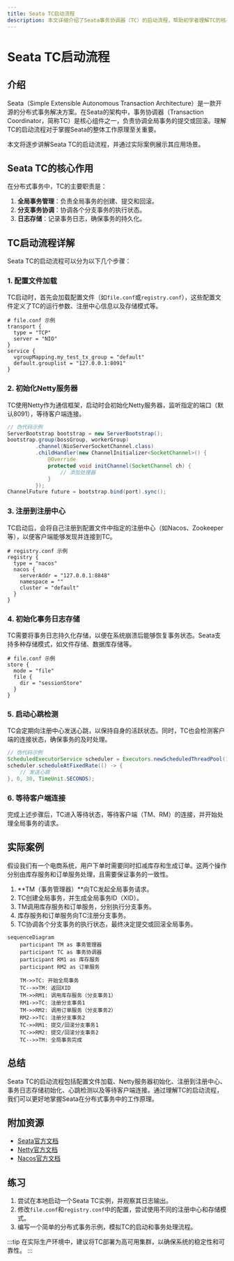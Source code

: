 ```yaml
---
title: Seata TC启动流程
description: 本文详细介绍了Seata事务协调器（TC）的启动流程，帮助初学者理解TC的核心工作原理及其在分布式事务中的作用。
---
```


# Seata TC启动流程

## 介绍

Seata（Simple Extensible Autonomous Transaction Architecture）是一款开源的分布式事务解决方案。在Seata的架构中，事务协调器（Transaction Coordinator，简称TC）是核心组件之一，负责协调全局事务的提交或回滚。理解TC的启动流程对于掌握Seata的整体工作原理至关重要。

本文将逐步讲解Seata TC的启动流程，并通过实际案例展示其应用场景。

## Seata TC的核心作用

在分布式事务中，TC的主要职责是：

1. **全局事务管理**：负责全局事务的创建、提交和回滚。
2. **分支事务协调**：协调各个分支事务的执行状态。
3. **日志存储**：记录事务日志，确保事务的持久化。

## TC启动流程详解

Seata TC的启动流程可以分为以下几个步骤：

### 1. 配置文件加载

TC启动时，首先会加载配置文件（如`file.conf`或`registry.conf`），这些配置文件定义了TC的运行参数、注册中心信息以及存储模式等。

```plaintext
# file.conf 示例
transport {
  type = "TCP"
  server = "NIO"
}
service {
  vgroupMapping.my_test_tx_group = "default"
  default.grouplist = "127.0.0.1:8091"
}
```

### 2. 初始化Netty服务器

TC使用Netty作为通信框架，启动时会初始化Netty服务器，监听指定的端口（默认8091），等待客户端连接。

```java
// 伪代码示例
ServerBootstrap bootstrap = new ServerBootstrap();
bootstrap.group(bossGroup, workerGroup)
         .channel(NioServerSocketChannel.class)
         .childHandler(new ChannelInitializer<SocketChannel>() {
             @Override
             protected void initChannel(SocketChannel ch) {
                 // 添加处理器
             }
         });
ChannelFuture future = bootstrap.bind(port).sync();
```

### 3. 注册到注册中心

TC启动后，会将自己注册到配置文件中指定的注册中心（如Nacos、Zookeeper等），以便客户端能够发现并连接到TC。

```plaintext
# registry.conf 示例
registry {
  type = "nacos"
  nacos {
    serverAddr = "127.0.0.1:8848"
    namespace = ""
    cluster = "default"
  }
}
```

### 4. 初始化事务日志存储

TC需要将事务日志持久化存储，以便在系统崩溃后能够恢复事务状态。Seata支持多种存储模式，如文件存储、数据库存储等。

```plaintext
# file.conf 示例
store {
  mode = "file"
  file {
    dir = "sessionStore"
  }
}
```

### 5. 启动心跳检测

TC会定期向注册中心发送心跳，以保持自身的活跃状态。同时，TC也会检测客户端的连接状态，确保事务的及时处理。

```java
// 伪代码示例
ScheduledExecutorService scheduler = Executors.newScheduledThreadPool(1);
scheduler.scheduleAtFixedRate(() -> {
    // 发送心跳
}, 0, 30, TimeUnit.SECONDS);
```

### 6. 等待客户端连接

完成上述步骤后，TC进入等待状态，等待客户端（TM、RM）的连接，并开始处理全局事务的请求。

## 实际案例

假设我们有一个电商系统，用户下单时需要同时扣减库存和生成订单。这两个操作分别由库存服务和订单服务处理，且需要保证事务的一致性。

1. **TM（事务管理器）**向TC发起全局事务请求。
2. TC创建全局事务，并生成全局事务ID（XID）。
3. TM调用库存服务和订单服务，分别执行分支事务。
4. 库存服务和订单服务向TC注册分支事务。
5. TC协调各个分支事务的执行状态，最终决定提交或回滚全局事务。

```mermaid
sequenceDiagram
    participant TM as 事务管理器
    participant TC as 事务协调器
    participant RM1 as 库存服务
    participant RM2 as 订单服务

    TM->>TC: 开始全局事务
    TC-->>TM: 返回XID
    TM->>RM1: 调用库存服务（分支事务1）
    RM1->>TC: 注册分支事务1
    TM->>RM2: 调用订单服务（分支事务2）
    RM2->>TC: 注册分支事务2
    TC->>RM1: 提交/回滚分支事务1
    TC->>RM2: 提交/回滚分支事务2
    TC-->>TM: 全局事务完成
```

## 总结

Seata TC的启动流程包括配置文件加载、Netty服务器初始化、注册到注册中心、事务日志存储初始化、心跳检测以及等待客户端连接。通过理解TC的启动流程，我们可以更好地掌握Seata在分布式事务中的工作原理。

## 附加资源

- [Seata官方文档](https://seata.io/zh-cn/docs/overview/what-is-seata.html)
- [Netty官方文档](https://netty.io/wiki/user-guide.html)
- [Nacos官方文档](https://nacos.io/zh-cn/docs/what-is-nacos.html)

## 练习

1. 尝试在本地启动一个Seata TC实例，并观察其日志输出。
2. 修改`file.conf`和`registry.conf`中的配置，尝试使用不同的注册中心和存储模式。
3. 编写一个简单的分布式事务示例，模拟TC的启动和事务处理流程。

:::tip
在实际生产环境中，建议将TC部署为高可用集群，以确保系统的稳定性和可靠性。
:::